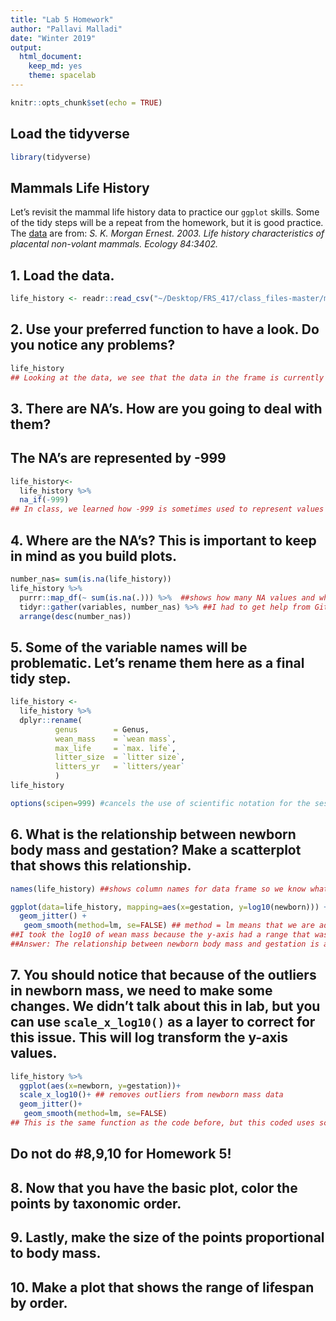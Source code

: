 ```yaml
---
title: "Lab 5 Homework"
author: "Pallavi Malladi"
date: "Winter 2019"
output:
  html_document:
    keep_md: yes
    theme: spacelab
---
```


```r
knitr::opts_chunk$set(echo = TRUE)
```

## Load the tidyverse
```r
library(tidyverse)
```

## Mammals Life History
Let's revisit the mammal life history data to practice our `ggplot` skills. Some of the tidy steps will be a repeat from the homework, but it is good practice. The [data](http://esapubs.org/archive/ecol/E084/093/) are from: *S. K. Morgan Ernest. 2003. Life history characteristics of placental non-volant mammals. Ecology 84:3402.*

## 1. Load the data.
```r
life_history <- readr::read_csv("~/Desktop/FRS_417/class_files-master/mammal_lifehistories_v2.csv")
```


## 2. Use your preferred function to have a look. Do you notice any problems?
```r
life_history
## Looking at the data, we see that the data in the frame is currently tidy. The problem in life_history is that there were a relative large number of null values (represented by -999). We replaced -999 with NA values.
```

## 3. There are NA's. How are you going to deal with them?
## The NA's are represented by -999
```r
life_history<-
  life_history %>% 
  na_if(-999)
## In class, we learned how -999 is sometimes used to represent values where there is no data entry, so I checked for any -999 values that may be in place for NA. If there was an -999, I replacd it with an NA so that it would be easier to identify where the null value is located within the data frame. 
```

## 4. Where are the NA's? This is important to keep in mind as you build plots.
```r
number_nas= sum(is.na(life_history))
life_history %>%
  purrr::map_df(~ sum(is.na(.))) %>%  ##shows how many NA values and where they are within the data frame
  tidyr::gather(variables, number_nas) %>% ##I had to get help from GitHub to understand the last 2 lines here
  arrange(desc(number_nas))
```

## 5. Some of the variable names will be problematic. Let's rename them here as a final tidy step.
```r
life_history <-
  life_history %>% 
  dplyr::rename(
          genus        = Genus,
          wean_mass    = `wean mass`,
          max_life     = `max. life`,
          litter_size  = `litter size`,
          litters_yr   = `litters/year`
          )
life_history
```

```r
options(scipen=999) #cancels the use of scientific notation for the session
```

## 6. What is the relationship between newborn body mass and gestation? Make a scatterplot that shows this relationship. 
```r
names(life_history) ##shows column names for data frame so we know what to use for axes headers
```

```r
ggplot(data=life_history, mapping=aes(x=gestation, y=log10(newborn))) + ##wean mass=newborn body mass
  geom_jitter() +
   geom_smooth(method=lm, se=FALSE) ## method = lm means that we are adding in a smooth lm (linear model)
##I took the log10 of wean mass because the y-axis had a range that was too large for the graph. With log, the graph has a more understandable range
##Answer: The relationship between newborn body mass and gestation is a positive correlation. The longer the gestation period, the larger the mammal would be at birth.
```


## 7. You should notice that because of the outliers in newborn mass, we need to make some changes. We didn't talk about this in lab, but you can use `scale_x_log10()` as a layer to correct for this issue. This will log transform the y-axis values.
```r
life_history %>% 
  ggplot(aes(x=newborn, y=gestation))+
  scale_x_log10()+ ## removes outliers from newborn mass data
  geom_jitter()+
   geom_smooth(method=lm, se=FALSE)
## This is the same function as the code before, but this coded uses scale_x_log10() instead of log10().
```


## Do not do #8,9,10 for Homework 5!
## 8. Now that you have the basic plot, color the points by taxonomic order.

## 9. Lastly, make the size of the points proportional to body mass.

## 10. Make a plot that shows the range of lifespan by order.

